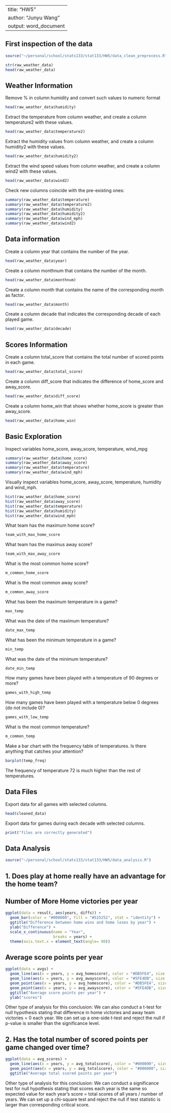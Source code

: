
---
title: "HW5"
author: "Junyu Wang"
output: word_document
---

## First inspection of the data

```r
source("~/personal/school/stats133/stat133/HW5/data_clean_preprocess.R")

str(raw_weather_data)
head(raw_weather_data)
```

## Weather Information

Remove % in column humidity and convert such values to numeric format

```r
head(raw_weather_data$humidity)
```

Extract the temperature from column weather, and create a column temperature2 with these values.

```r
head(raw_weather_data$temperature2)
```

Extract the humidity values from column weather, and create a column humidity2 with these values. 

```r
head(raw_weather_data$humidity2)
```

Extract the wind speed values from column weather, and create a column wind2 with these values.

```r
head(raw_weather_data$wind2)
```

Check new columns coincide with the pre-existing ones:

```r
summary(raw_weather_data$temperature)
summary(raw_weather_data$temperature2)
summary(raw_weather_data$humidity)
summary(raw_weather_data$humidity2)
summary(raw_weather_data$wind_mph)
summary(raw_weather_data$wind2)
```

## Data information

Create a column year that contains the number of the year.

```r
head(raw_weather_data$year)
```

Create a column monthnum that contains the number of the month.

```r
head(raw_weather_data$monthnum)
```

Create a column month that contains the name of the corresponding month as factor.

```r
head(raw_weather_data$month)
```

Create a column decade that indicates the corresponding decade of each played game.

```r
head(raw_weather_data$decade)
``` 

## Scores Information

Create a column total_score that contains the total number of scored points in each game.

```r
head(raw_weather_data$total_score)
``` 

Create a column diff_score that indicates the difference of home_score and away_score.

```r
head(raw_weather_data$diff_score)
``` 

Create a column home_win that shows whether home_score is greater than away_score.

```r
head(raw_weather_data$home_win)
``` 

## Basic Exploration

Inspect variables home_score, away_score, temperature, wind_mpg

```r
summary(raw_weather_data$home_score)
summary(raw_weather_data$away_score)
summary(raw_weather_data$temperature)
summary(raw_weather_data$wind_mph)
``` 

Visually inspect variables home_score, away_score, temperature, humidity and wind_mph.

```r
hist(raw_weather_data$home_score)
hist(raw_weather_data$away_score)
hist(raw_weather_data$temperature)
hist(raw_weather_data$humidity)
hist(raw_weather_data$wind_mph)
``` 

What team has the maximum home score?

```r
team_with_max_home_score
``` 

What team has the maximus away score?

```r
team_with_max_away_score
``` 

What is the most common home score?

```r
m_common_home_score
``` 

What is the most common away score?

```r
m_common_away_score
``` 

What has been the maximum temperature in a game?

```r
max_temp
``` 

What was the date of the maximum temperature?

```r
date_max_temp
``` 

What has been the minimum temperature in a game?

```r
min_temp
``` 

What was the date of the minimum temperature?

```r
date_min_temp
``` 

How many games have been played with a temperature of 90 degrees or more?

```r
games_with_high_temp
``` 

How many games have been played with a temperature below 0 degrees (do not include 0)?

```r
games_with_low_temp
``` 

What is the most common temperature?

```r
m_common_temp
``` 

Make a bar chart with the frequency table of temperatures. Is there anything that catches your attention?

```r
barplot(temp_freq)
``` 

The frequency of temperature 72 is much higher than the rest of temperatures. 

## Data Files

Export data for all games with selected columns.

```r
head(cleaned_data)
``` 

Export data for games during each decade with selected columns.

```r
print("files are correctly generated")
``` 

## Data Analysis

```r
source("~/personal/school/stats133/stat133/HW5/data_analysis.R")
``` 

## 1. Does play at home really have an advantage for the home team?

## Number of More Home victories per year

```r
ggplot(data = result, aes(years, diffs)) +
  geom_bar(color = "#000000", fill = "#515252", stat = "identity") +
  ggtitle("Difference between home wins and home loses by year") +
  ylab("Difference") +
  scale_x_continuous(name = "Year",
                     breaks = years) +
  theme(axis.text.x = element_text(angle= 90))
``` 

## Average score points per year

```r
ggplot(data = avgs) + 
  geom_line(aes(x = years, y = avg_homescore), color = "#DB5FE4", size = 1.5) +
  geom_line(aes(x = years, y = avg_awayscore), color = "#5FE4DB", size = 1.5) +
  geom_point(aes(x = years, y = avg_homescore), color = "#DB5FE4", size = 3.0) + 
  geom_point(aes(x = years, y = avg_awayscore), color = "#5FE4DB", size = 3.0) + 
  ggtitle("Average score points per year") + 
  ylab("scores")
```

Other type of analysis for this conclusion: 
We can also conduct a t-test for null hypothesis stating that difference in home victories and away team victories = 0 each year. We can set up a one-side t-test and reject the null if p-value is smaller than the significance level.

## 2. Has the total number of scored points per game changed over time?

```r
ggplot(data = avg_scores) +
  geom_line(aes(x = years, y = avg_totalscore), color = "#000000", size = 1.5) +
  geom_point(aes(x = years, y = avg_totalscore), color = "#000000", size = 3.0) +
  ggtitle("Average total scored points per year")

```

Other type of analysis for this conclusion: 
We can conduct a significance test for null hypothesis stating that scores each year is the same so expected value for each year's score = total scores of all years / number of years. We can set up a chi-square test and reject the null if test statistic is larger than corresponding critical score.
